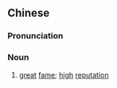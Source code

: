 ==Chinese==
{{zh-forms|s=盛誉}}

===Pronunciation===
{{zh-pron
|m=shèngyù
|c=sing6 jyu6
|mn=qz:sēng-īr/xm:sēng-ū/zz:sēng-īⁿ
|cat=n
}}

===Noun===
{{zh-noun}}

# [[great]] [[fame]]; [[high]] [[reputation]]